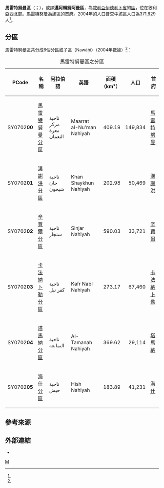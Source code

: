 {{Infobox settlement
|name = 馬雷特努曼區
|native_name = {{rtl-lang|ar|منطقة معرة النعمان}}
|settlement_type = [[伊德利卜省|伊德利卜省]]行政區
|image_skyline = 
|image_map = Maarrat al-Numan District.svg
|map_caption = 馬雷特努曼區在伊德利卜省的位置（黃色區塊處）
|type = 敘利亞行政區
|subdivision_type = 國家
|subdivision_name = {{flag|Syria}}
|subdivision_type1 = 省
|subdivision_name1 = [[伊德利卜省|伊德利卜省]]
|parts_type = 分區
|parts_style = para
|p1 = 6個分區
|seat = [[馬雷特努曼|馬雷特努曼]]
|area_total_km2 = 2,028.88
|population = 371,829
|population_as_of = 2004年
|population_density_km2 = 183.27
|population_footnotes =<ref name=census2004>{{cite web |title=General Census of Population and Housing 2004 |url=http://www.cbssyr.sy/General%20census/census%202004/pop-man.pdf |publisher=Central Bureau of Statistics |language=ar |accessdate=2015-12-18 |deadurl=yes |archiveurl=https://web.archive.org/web/20151208115353/http://www.cbssyr.sy/General%20census/census%202004/pop-man.pdf |archivedate=2015-12-08 }}也可參閱英語版的資料：{{cite web |title=2004 Census Data |url=https://www.humanitarianresponse.info/en/operations/syria/dataset/syrian-arab-republic-other |publisher=UN OCHA |accessdate=2015-12-18 |archive-date=2017-10-10 |archive-url=https://web.archive.org/web/20171010105732/https://www.humanitarianresponse.info/en/operations/syria/dataset/syrian-arab-republic-other |dead-url=no }}</ref>
|coordinates = {{coord|region:SY-ID_type:adm2nd|format=dms|display=inline,title}}
|elevation_ft = 
|elevation_m = 
|geocode = SY0702
|website =
}}

'''馬雷特努曼區'''（{{lang-ar|منطقة معرة النعمان}}；{{lang-en|Maarrat al-Numaan District}}），或譯'''邁阿賴努阿曼區'''，為[[敘利亞|敘利亞]][[伊德利卜省|伊德利卜省]]的[[区_(叙利亚)|區]]，位在敘利亞西北部。[[馬雷特努曼|馬雷特努曼]]為該區的首府。2004年的人口普查中該區人口為371,829人<ref name=census2004 />。

==分區==
馬雷特努曼區共分成6個分區或子區（Nawāḥī）（2004年數據）<ref name=census2004 />：

{| class="wikitable sortable"
|- 
|+ 馬雷特努曼區之分區
! PCode || 名稱 || 阿拉伯語 || 英語 || 面積<br />（km²） || 人口 || 首府 
|-
| SY0702'''00'''
| [[馬雷特努曼分區|馬雷特努曼分區]]
| ناحية مركز معرة النعمان
| Maarrat al-Nu'man Nahiyah
| align=right | 409.19
| align=right | 149,834
| [[馬雷特努曼|馬雷特努曼]]
|-
| SY0702'''01'''
| [[漢謝洪分區|漢謝洪分區]]
| ناحية خان شيخون
| Khan Shaykhun Nahiyah
| align=right | 202.98
| align=right | 50,469
| [[漢謝洪|漢謝洪]]
|-
| SY0702'''02'''
| [[辛賈爾分區|辛賈爾分區]]
| ناحية سنجار
| Sinjar Nahiyah
| align=right | 590.03
| align=right | 33,721
| [[辛賈爾_(敘利亞)|辛賈爾]]
|-
| SY0702'''03'''
| [[卡法納卜勒分區|卡法納卜勒分區]]
| ناحية كفر نبل
| Kafr Nabl Nahiyah
| align=right | 273.17
| align=right | 67,460
| [[卡法納卜勒|卡法納卜勒]]
|-
| SY0702'''04'''
| [[塔馬納分區|塔馬納分區]]
| ناحية التمانعة
| Al-Tamanah Nahiyah
| align=right | 369.62
| align=right | 29,114
| [[塔馬納|塔馬納]]
|-
| SY0702'''05'''
| [[海什分區|海什分區]]
| ناحية حيش
| Hish Nahiyah
| align=right | 183.89
| align=right | 41,231
| [[海什|海什]]
|}

==參考來源==
{{reflist}}

==外部連結==
* {{Commonscat-inline|Ma'arrat al-Numan|馬雷特努曼區}}

{{敘利亞二級行政區|state=collapsed}}

[[Category:伊德利卜省區份|M]]